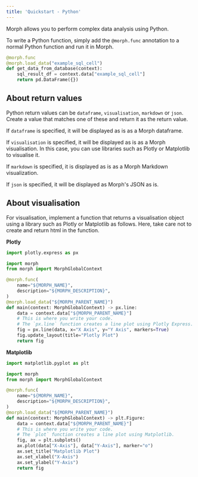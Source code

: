```yaml
---
title: 'Quickstart - Python'
---
```


Morph allows you to perform complex data analysis using Python.

To write a Python function, simply add the `@morph.func` annotation to a normal Python function and run it in Morph.

```python
@morph.func
@morph.load_data("example_sql_cell")
def get_data_from_database(context):
	sql_result_df = context.data["example_sql_cell"]
	return pd.DataFrame({})
```

## About return values

Python return values can be `dataframe`, `visualisation`, `markdown` or `json`. Create a value that matches one of these and return it as the return value.

If `dataframe` is specified, it will be displayed as is as a Morph dataframe.

If `visualisation` is specified, it will be displayed as is as a Morph visualisation. In this case, you can use libraries such as Plotly or Matplotlib to visualise it.

If `markdown` is specified, it is displayed as is as a Morph Markdown visualization.

If `json` is specified, it will be displayed as Morph's JSON as is.

## About visualisation

For visualisation, implement a function that returns a visualisation object using a library such as Plotly or Matplotlib as follows.
Here, take care not to create and return html in the function.

**Plotly**

```python
import plotly.express as px

import morph
from morph import MorphGlobalContext

@morph.func(
    name="${MORPH_NAME}",
    description="${MORPH_DESCRIPTION}",
)
@morph.load_data("${MORPH_PARENT_NAME}")
def main(context: MorphGlobalContext) -> px.line:
    data = context.data["${MORPH_PARENT_NAME}"]
    # This is where you write your code.
    # The `px.line` function creates a line plot using Plotly Express.
    fig = px.line(data, x="X Axis", y="Y Axis", markers=True)
    fig.update_layout(title="Plotly Plot")
    return fig
```

**Matplotlib**

```python
import matplotlib.pyplot as plt

import morph
from morph import MorphGlobalContext

@morph.func(
    name="${MORPH_NAME}",
    description="${MORPH_DESCRIPTION}",
)
@morph.load_data("${MORPH_PARENT_NAME}")
def main(context: MorphGlobalContext) -> plt.Figure:
    data = context.data["${MORPH_PARENT_NAME}"]
    # This is where you write your code.
    # The `plot` function creates a line plot using Matplotlib.
    fig, ax = plt.subplots()
    ax.plot(data["X-Axis"], data["Y-Axis"], marker="o")
    ax.set_title("Matplotlib Plot")
    ax.set_xlabel("X-Axis")
    ax.set_ylabel("Y-Axis")
    return fig
```